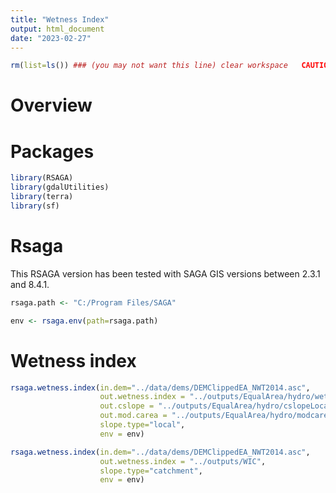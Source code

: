 ```yaml
---
title: "Wetness Index"
output: html_document
date: "2023-02-27"
---
```




```r
rm(list=ls()) ### (you may not want this line) clear workspace   CAUTION!!!
```

# Overview


# Packages
```r
library(RSAGA)
library(gdalUtilities)
library(terra)
library(sf)
```


# Rsaga 
This RSAGA version has been tested with SAGA GIS versions between 2.3.1 and 8.4.1.
```r
rsaga.path <- "C:/Program Files/SAGA"
```

```r
env <- rsaga.env(path=rsaga.path) 
```

# Wetness index

```r
rsaga.wetness.index(in.dem="../data/dems/DEMClippedEA_NWT2014.asc", 
                    out.wetness.index = "../outputs/EqualArea/hydro/wetnessIndexLocal", 
                    out.cslope = "../outputs/EqualArea/hydro/cslopeLocal",
                    out.mod.carea = "../outputs/EqualArea/hydro/modcareaLocal", 
                    slope.type="local", 
                    env = env)
```

```r
rsaga.wetness.index(in.dem="../data/dems/DEMClippedEA_NWT2014.asc", 
                    out.wetness.index = "../outputs/WIC",  
                    slope.type="catchment", 
                    env = env)
```